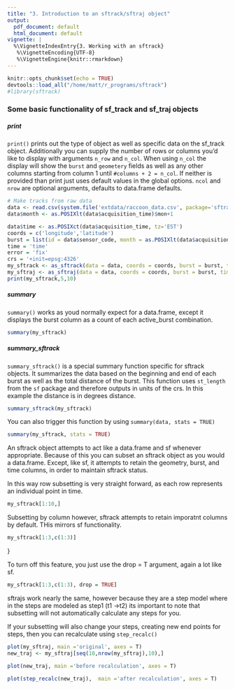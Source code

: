 ```yaml
---
title: "3. Introduction to an sftrack/sftraj object"
output:
  pdf_document: default
  html_document: default
vignette: |
  %\VignetteIndexEntry{3. Working with an sftrack}
   %\VignetteEncoding{UTF-8}
   %\VignetteEngine{knitr::rmarkdown}
---
```

```r
knitr::opts_chunk$set(echo = TRUE)
devtools::load_all("/home/matt/r_programs/sftrack")
#library(sftrack)

```
### Some basic functionality of sf_track and sf_traj objects
##### print  
`print()` prints out the type of object as well as specific data on the sf_track object. Additionally you can supply the number of rows or columns you'd like to display with arguments `n_row` and `n_col`. When using `n_col` the display will show the `burst` and `geometery` fields as well as any other columns starting from column 1 until `#columns + 2 = n_col`. If neither is provided than print just uses default values in the global options. `ncol` and `nrow` are optional arguments, defaults to data.frame defaults.

```r
# Make tracks from raw data
data <- read.csv(system.file('extdata/raccoon_data.csv', package='sftrack'))
data$month <- as.POSIXlt(data$acquisition_time)$mon+1

data$time <- as.POSIXct(data$acquisition_time, tz='EST')
coords = c('longitude','latitude')
burst = list(id = data$sensor_code, month = as.POSIXlt(data$acquisition_time)$mon+1)
time = 'time'
error = 'fix'
crs = '+init=epsg:4326'
my_sftrack <- as_sftrack(data = data, coords = coords, burst = burst, time = time, error = error, crs = crs)
my_sftraj <- as_sftraj(data = data, coords = coords, burst = burst, time = time, error = error, crs = crs)
print(my_sftrack,5,10)
```

##### summary  
`summary()` works as youd normally expect for a data.frame, except it displays the burst column as a count of each active_burst combination.  
```r
summary(my_sftrack)
```

##### summary_sftrack  
`summary_sftrack()` is a special summary function specific for sftrack objects. It summarizes the data based on the beginning and end of each burst as well as the total distance of the burst. This function uses `st_length` from the `sf` package and therefore outputs in units of the crs. In this example the distance is in degrees distance.
```r
summary_sftrack(my_sftrack)

```

You can also trigger this function by using `summary(data, stats = TRUE)`

```r
summary(my_sftrack, stats = TRUE)
```

An sftrack object attempts to act like a data.frame and sf whenever appropriate. Because of this you can subset an sftrack object as you would a data.frame. Except, like sf, it attempts to retain the geometry, burst, and time columns, in order to maintain sftrack status.

In this way row subsetting is very straight forward, as each row represents an individual point in time.

```r

my_sftrack[1:10,]
```

Subsetting by column however, sftrack attempts to retain imporatnt columns by default. THis mirrors sf functionality.

```r

my_sftrack[1:3,c(1:3)]
```
}

To turn off this feature, you just use the drop = T argument, again a lot like sf.

```r
my_sftrack[1:3,c(1:3), drop = TRUE]
```


sftrajs work nearly the same, however because they are a step model where in the steps are modeled as step1 (t1 ->t2) its important to note that subsetting will not automatically calculate any steps for you.

If your subsetting will also change your steps, creating new end points for steps, then you can recalculate using `step_recalc()`

```r
plot(my_sftraj, main ='original', axes = T)
new_traj <- my_sftraj[seq(10,nrow(my_sftraj),10),]

plot(new_traj, main ='before recalculation', axes = T)

plot(step_recalc(new_traj),  main ='after recalculation', axes = T)
```
